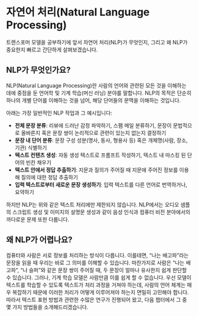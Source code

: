 # 자연어 처리(Natural Language Processing)

<CourseFloatingBanner
    chapter={1}
    classNames="absolute z-10 right-0 top-0"
/>

트랜스포머 모델을 공부하기에 앞서 자연어 처리(NLP)가 무엇인지, 그리고 왜 NLP가 중요한지 빠르고 간단하게 살펴보겠습니다.

## NLP가 무엇인가요?

NLP(Natural Language Processing)란 사람의 언어와 관련된 모든 것을 이해하는 데에 중점을 둔 언어학 및 기계 학습(머신 러닝) 분야를 말합니다. NLP의 목적은 단순히 하나의 개별 단어를 이해하는 것을 넘어, 해당 단어들의 문맥을 이해하는 것입니다.

아래는 가장 일반적인 NLP 작업과 그 예시입니다:

- **전체 문장 분류**: 리뷰에 드러난 감정 파악하기, 스팸 메일 분류하기, 문장이 문법적으로 올바른지 혹은 문장 쌍이 논리적으로 관련이 있는지 없는지 결정하기
- **문장 내 단어 분류**: 문장 구성 성분(명사, 동사, 형용사 등) 혹은 개체명(사람, 장소, 기관) 식별하기
- **텍스트 컨텐츠 생성**: 자동 생성 텍스트로 프롬프트 작성하기, 텍스트 내 마스킹 된 단어의 빈칸 채우기
- **텍스트 안에서 정답 추출하기**: 지문과 질의가 주어질 때 지문에 주어진 정보를 이용해 질의에 대한 정답 추출하기
- **입력 텍스트로부터 새로운 문장 생성하기**: 입력 텍스트를 다른 언어로 번역하거나, 요약하기

하지만 NLP는 위와 같은 텍스트 처리에만 제한되지 않습니다. NLP에서는 오디오 샘플의 스크립트 생성 및 이미지의 설명문 생성과 같이 음성 인식과 컴퓨터 비전 분야에서의 까다로운 문제 또한 다룹니다.

## 왜 NLP가 어렵나요?

컴퓨터와 사람은 서로 정보를 처리하는 방식이 다릅니다. 이를테면, “나는 배고파”라는 문장을 읽을 때 우리는 바로 그 의미를 이해할 수 있습니다. 마찬가지로 사람은 “나는 배고파”, “나 슬퍼”와 같은 문장 쌍이 주어질 때, 두 문장이 얼마나 유사한지 쉽게 판단할 수 있습니다. 그러나, 기계 학습 모델은 사람만큼 이를 쉽게 할 수 없습니다. 우선 모델이 텍스트를 학습할 수 있도록 텍스트가 처리 과정을 거쳐야 하는데, 사람의 언어 체계는 매우 복잡하기 때문에 이러한 처리가 어떻게 이루어져야 하는지 면밀히 고민해야 합니다. 따라서 텍스트 표현 방법과 관련한 수많은 연구가 진행되어 왔고, 다음 챕터에서 그 중 몇 가지 방법들을 소개해드리겠습니다.